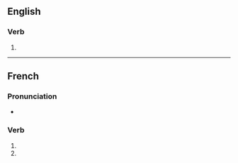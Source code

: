 {{also|lynchés}}

==English==

===Verb===
{{head|en|verb form}}

# {{en-third-person singular of|lynch}}

----

==French==

===Pronunciation===
* {{homophones|lynche|lynchent|lang=fr}}

===Verb===
{{head|fr|verb form}}

# {{inflection of|lyncher||2|s|pres|ind|lang=fr}}
# {{inflection of|lyncher||2|s|pres|sub|lang=fr}}